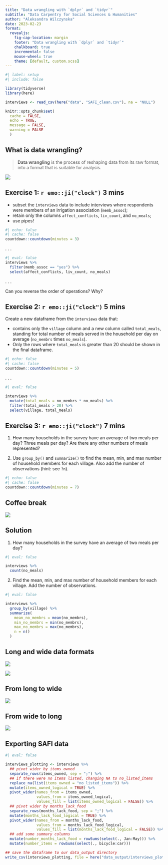 ```yaml
---
title: "Data wrangling with `dplyr` and `tidyr`"
subtitle: "Data Carpentry for Social Sciences & Humanities"
author: "Aleksandra Wilczynska"
date: 2023-02-23
format: 
  revealjs:
    fig-cap-location: margin  
    footer: "Data wrangling with `dplyr` and `tidyr`"
    chalkboard: true
    incremental: false 
    mouse-wheel: true 
    theme: [default, custom.scss]
---
```



```r
#| label: setup
#| include: false

library(tidyverse)
library(here)

interviews <- read_csv(here("data", "SAFI_clean.csv"), na = "NULL")

knitr::opts_chunk$set(
  cache = FALSE,
  echo = TRUE,
  message = FALSE, 
  warning = FALSE
  )
```

## What is data wrangling?

> **Data wrangling** is the process of reshaping data from its raw format, into a format that is suitable for analysis.

![](img/data-science.png)

<!-- :::{.aside} -->

<!-- [R for Data Science, Wickham H and Grolemund G](https://r4ds.had.co.nz/index.html) © Wickham, Grolemund 2017 -->

<!-- ::: -->

## Exercise 1: `r emo::ji("clock")` **3 mins**

- subset the `interviews` data to include interviews where respondents were members of an irrigation association (`memb_assoc`); 
- retain only the columns `affect_conflicts`, `liv_count`, and `no_meals`;
- use pipes!


```r
#| echo: false
#| cache: false
countdown::countdown(minutes = 3)
```

. . .

```r
#| eval: false
interviews %>%
  filter(memb_assoc == "yes") %>%
  select(affect_conflicts, liv_count, no_meals)
```

. . . 


Can you reverse the order of operations? Why? 




## Exercise 2: `r emo::ji("clock")` **5 mins**

Create a new dataframe from the `interviews` data that:

- contains only the `village` column and a new column called `total_meals`, standing for total number of meals served in the household per day on average (`no_membrs` times `no_meals`). 
- Only the rows where `total_meals` is greater than 20 should be shown in the final dataframe.


```r
#| echo: false
#| cache: false
countdown::countdown(minutes = 5)
```

. . .

```r
#| eval: false

interviews %>%
  mutate(total_meals = no_membrs * no_meals) %>%
  filter(total_meals > 20) %>%
  select(village, total_meals)
```

## Exercise 3: `r emo::ji("clock")` **7 mins**

1) How many households in the survey have an average of two meals per day? Three meals per day? Are there any other numbers of meals represented?

2) Use `group_by()` and `summarize()` to find the mean, min, and max number of household members for each village. Also add the number of observations (hint: see `?n`).

```r
#| echo: false
#| cache: false
countdown::countdown(minutes = 7)
```



## Coffee break

![](img/coffee_cup_coffee_time.png)


## Solution

1) How many households in the survey have an average of two meals per day? 

```r
#| eval: false

interviews %>%
  count(no_meals)
```


2) Find the mean, min, and max number of household members for each village. Add the number of observations.

```r
#| eval: false

interviews %>%
  group_by(village) %>%
  summarize(
    mean_no_membrs = mean(no_membrs),
    min_no_membrs = min(no_membrs),
    max_no_membrs = max(no_membrs),
    n = n()
  )
``` 

<!-- ## Tidy dataset -->


<!-- 1. Each **variable** has its own **column** -->
<!-- 2. Each **observation** has its own **row** -->
<!-- 3. Each **value** must have its own **cell** -->

<!-- ![](img/tidy-data-wickham.png) -->

<!-- :::{.aside} -->

<!-- [R for Data Science, Wickham H and Grolemund G](https://r4ds.had.co.nz/index.html) © Wickham, Grolemund 2017 -->
<!-- ::: -->

## Long and wide data formats 

::: {layout="[[40,-10, 50]]" layout-valign="bottom"}


![](img/pivot/long.PNG)


![](img/pivot/wide.PNG)

::: 

## From long to wide 

![](img/pivot/pivot_wider.PNG)


## From wide to long 

![](img/pivot/pivot_longer.PNG)

## Exporting SAFI data
```r
#| eval: false

interviews_plotting <- interviews %>%
  ## pivot wider by items_owned
  separate_rows(items_owned, sep = ";") %>%
  ## if there were no items listed, changing NA to no_listed_items
  replace_na(list(items_owned = "no_listed_items")) %>%
  mutate(items_owned_logical = TRUE) %>%
  pivot_wider(names_from = items_owned,
              values_from = items_owned_logical,
              values_fill = list(items_owned_logical = FALSE)) %>%
  ## pivot wider by months_lack_food
  separate_rows(months_lack_food, sep = ";") %>%
  mutate(months_lack_food_logical = TRUE) %>%
  pivot_wider(names_from = months_lack_food,
              values_from = months_lack_food_logical,
              values_fill = list(months_lack_food_logical = FALSE)) %>%
  ## add some summary columns
  mutate(number_months_lack_food = rowSums(select(., Jan:May))) %>%
  mutate(number_items = rowSums(select(., bicycle:car)))

## save the dataframe to our data_output directory
write_csv(interviews_plotting, file = here("data_output/interviews_plotting.csv"))

```

